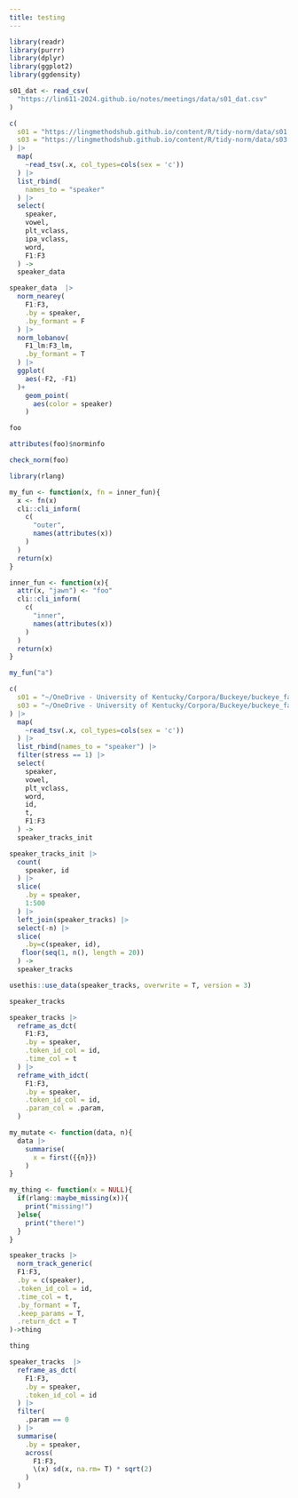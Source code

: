 ```yaml
---
title: testing
---
```


```r
library(readr)
library(purrr)
library(dplyr)
library(ggplot2)
library(ggdensity)

s01_dat <- read_csv(
  "https://lin611-2024.github.io/notes/meetings/data/s01_dat.csv"
) 
```

```r
c(
  s01 = "https://lingmethodshub.github.io/content/R/tidy-norm/data/s01.txt",
  s03 = "https://lingmethodshub.github.io/content/R/tidy-norm/data/s03.txt"
) |> 
  map(
    ~read_tsv(.x, col_types=cols(sex = 'c'))
  ) |> 
  list_rbind(
    names_to = "speaker"
  ) |> 
  select(
    speaker, 
    vowel, 
    plt_vclass,
    ipa_vclass,
    word,
    F1:F3
  ) ->
  speaker_data
```

```r
speaker_data  |>
  norm_nearey(
    F1:F3,
    .by = speaker,
    .by_formant = F
  ) |> 
  norm_lobanov(
    F1_lm:F3_lm,
    .by_formant = T
  ) |> 
  ggplot(
    aes(-F2, -F1)
  )+
    geom_point(
      aes(color = speaker)
    )
```

```r
foo
```

```r
attributes(foo)$norminfo
```

```r
check_norm(foo)
```

```r
library(rlang)
```

```r
my_fun <- function(x, fn = inner_fun){
  x <- fn(x)
  cli::cli_inform(
    c(
      "outer",
      names(attributes(x))
    )
  )
  return(x)
}

inner_fun <- function(x){
  attr(x, "jawn") <- "foo"
  cli::cli_inform(
    c(
      "inner",
      names(attributes(x))
    )
  )
  return(x)
}
```

```r
my_fun("a")
```

```r
c(
  s01 = "~/OneDrive - University of Kentucky/Corpora/Buckeye/buckeye_fave/s01.tracks",
  s03 = "~/OneDrive - University of Kentucky/Corpora/Buckeye/buckeye_fave/s03.tracks"
) |>
  map(
    ~read_tsv(.x, col_types=cols(sex = 'c'))
  ) |>
  list_rbind(names_to = "speaker") |> 
  filter(stress == 1) |>
  select(
    speaker,
    vowel,
    plt_vclass,
    word,
    id,
    t,
    F1:F3
  ) ->
  speaker_tracks_init
```

```r
speaker_tracks_init |> 
  count(
    speaker, id
  ) |> 
  slice(
    .by = speaker,
    1:500
  ) |> 
  left_join(speaker_tracks) |> 
  select(-n) |> 
  slice(
    .by=c(speaker, id),
   floor(seq(1, n(), length = 20))
  ) -> 
  speaker_tracks
```

```r
usethis::use_data(speaker_tracks, overwrite = T, version = 3)
```

```r
speaker_tracks
```

```r
speaker_tracks |> 
  reframe_as_dct(
    F1:F3,
    .by = speaker,
    .token_id_col = id,
    .time_col = t
  ) |> 
  reframe_with_idct(
    F1:F3,
    .by = speaker,
    .token_id_col = id,
    .param_col = .param,
  )
```

```r
my_mutate <- function(data, n){
  data |> 
    summarise(
      x = first({{n}})
    )
}
```

```r
my_thing <- function(x = NULL){
  if(rlang::maybe_missing(x)){
    print("missing!")
  }else{
    print("there!")
  }
}
```

```r
speaker_tracks |> 
  norm_track_generic(
  F1:F3,
  .by = c(speaker),
  .token_id_col = id,
  .time_col = t,
  .by_formant = T,
  .keep_params = T,
  .return_dct = T
)->thing

thing 
```


```r
speaker_tracks  |> 
  reframe_as_dct(
    F1:F3,
    .by = speaker,
    .token_id_col = id
  ) |> 
  filter(
    .param == 0
  ) |> 
  summarise(
    .by = speaker,
    across(
      F1:F3,
      \(x) sd(x, na.rm= T) * sqrt(2)
    )
  )
```


